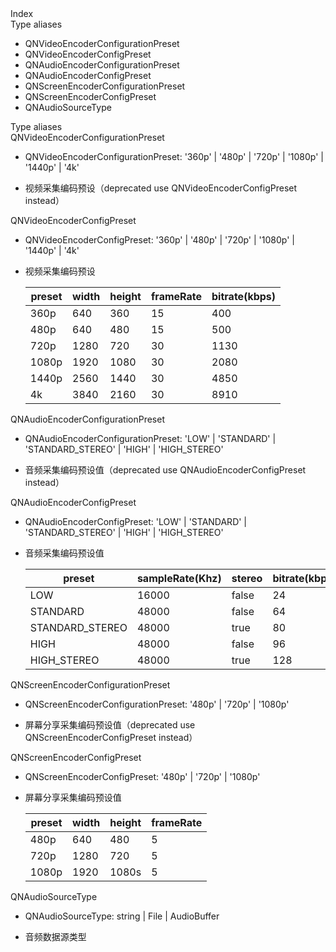 <link rel="stylesheet" type="text/css" href="https://docs.qnsdk.com/styles/doc-v4-api.css" />
<div class="rtc-doc rtc-doc-page" id="rtc-doc">
<div class="rtc-doc-page-wrap">Index</div>
<section class="rtc-doc-panel">
        <div class="rtc-doc-page-title">Type aliases</div>
        <ul class="rtc-doc-catalogue">
                <li><a onClick='document.location.replace(`${document.location.protocol}//${document.location.host}${document.location.pathname}${document.location.search}#QNVideoEncoderConfigurationPreset`)'>QNVideoEncoderConfigurationPreset</a></li>
                <li><a onClick='document.location.replace(`${document.location.protocol}//${document.location.host}${document.location.pathname}${document.location.search}#QNVideoEncoderConfigPreset`)'>QNVideoEncoderConfigPreset</a></li>
                <li><a onClick='document.location.replace(`${document.location.protocol}//${document.location.host}${document.location.pathname}${document.location.search}#QNAudioEncoderConfigurationPreset`)'>QNAudioEncoderConfigurationPreset</a></li>
                <li><a onClick='document.location.replace(`${document.location.protocol}//${document.location.host}${document.location.pathname}${document.location.search}#QNAudioEncoderConfigPreset`)'>QNAudioEncoderConfigPreset</a></li>
                <li><a onClick='document.location.replace(`${document.location.protocol}//${document.location.host}${document.location.pathname}${document.location.search}#QNScreenEncoderConfigurationPreset`)'>QNScreenEncoderConfigurationPreset</a></li>
                <li><a onClick='document.location.replace(`${document.location.protocol}//${document.location.host}${document.location.pathname}${document.location.search}#QNScreenEncoderConfigPreset`)'>QNScreenEncoderConfigPreset</a></li>
                <li><a onClick='document.location.replace(`${document.location.protocol}//${document.location.host}${document.location.pathname}${document.location.search}#QNAudioSourceType`)'>QNAudioSourceType</a></li>
        </ul>
</section>
<div class="rtc-doc-page-wrap">Type aliases</div>
<section class="rtc-doc-panel">
<div class="rtc-doc-page-title rtc-doc-antor" id="QNVideoEncoderConfigurationPreset">
QNVideoEncoderConfigurationPreset</div>
<ul class="rtc-doc-page-container">
        <li class="rtc-doc-sign-signature">QNVideoEncoderConfigurationPreset: '360p' | '480p' | '720p' | '1080p' | '1440p' | '4k'</li>
    </li>
<li class="rtc-doc-page-description">
    <div class="rtc-doc-desc-wrap">
        <p>视频采集编码预设（deprecated use QNVideoEncoderConfigPreset instead）</p>
    </div>
</li>
</ul>
</section>
<section class="rtc-doc-panel">
<div class="rtc-doc-page-title rtc-doc-antor" id="QNVideoEncoderConfigPreset">
QNVideoEncoderConfigPreset</div>
<ul class="rtc-doc-page-container">
        <li class="rtc-doc-sign-signature">QNVideoEncoderConfigPreset: '360p' | '480p' | '720p' | '1080p' | '1440p' | '4k'</li>
    </li>
<li class="rtc-doc-page-description">
    <div class="rtc-doc-desc-wrap">
        <p>视频采集编码预设</p>
    </div>
        <table class="rtc-doc-table">
            <thead>
                <tr>
                    <th>preset</th>
                    <th>width</th>
                    <th>height</th>
                    <th>frameRate</th>
                    <th>bitrate(kbps)</th>
                </tr>
            </thead>
            <tbody>
                <tr>
                    <td>360p</td>
                    <td>640</td>
                    <td>360</td>
                    <td>15</td>
                    <td>400</td>
                </tr>
                <tr>
                    <td>480p</td>
                    <td>640</td>
                    <td>480</td>
                    <td>15</td>
                    <td>500</td>
                </tr>
                <tr>
                    <td>720p</td>
                    <td>1280</td>
                    <td>720</td>
                    <td>30</td>
                    <td>1130</td>
                </tr>
                <tr>
                    <td>1080p</td>
                    <td>1920</td>
                    <td>1080</td>
                    <td>30</td>
                    <td>2080</td>
                </tr>
                <tr>
                    <td>1440p</td>
                    <td>2560</td>
                    <td>1440</td>
                    <td>30</td>
                    <td>4850</td>
                </tr>
                <tr>
                    <td>4k</td>
                    <td>3840</td>
                    <td>2160</td>
                    <td>30</td>
                    <td>8910</td>
                </tr>
            </tbody>
        </table>
</li>
</ul>
</section>
<section class="rtc-doc-panel">
<div class="rtc-doc-page-title rtc-doc-antor" id="QNAudioEncoderConfigurationPreset">
QNAudioEncoderConfigurationPreset</div>
<ul class="rtc-doc-page-container">
        <li class="rtc-doc-sign-signature">QNAudioEncoderConfigurationPreset: 'LOW' | 'STANDARD' | 'STANDARD_STEREO' | 'HIGH' | 'HIGH_STEREO'</li>
    </li>
<li class="rtc-doc-page-description">
    <div class="rtc-doc-desc-wrap">
        <p>音频采集编码预设值（deprecated use QNAudioEncoderConfigPreset instead）</p>
    </div>
</li>
</ul>
</section>
<section class="rtc-doc-panel">
<div class="rtc-doc-page-title rtc-doc-antor" id="QNAudioEncoderConfigPreset">
QNAudioEncoderConfigPreset</div>
<ul class="rtc-doc-page-container">
        <li class="rtc-doc-sign-signature">QNAudioEncoderConfigPreset: 'LOW' | 'STANDARD' | 'STANDARD_STEREO' | 'HIGH' | 'HIGH_STEREO'</li>
    </li>
<li class="rtc-doc-page-description">
    <div class="rtc-doc-desc-wrap">
        <p>音频采集编码预设值</p>
    </div>
        <table class="rtc-doc-table">
            <thead>
                <tr>
                    <th>preset</th>
                    <th>sampleRate(Khz)</th>
                    <th>stereo</th>
                    <th>bitrate(kbps)</th>
                    <th>sampleSize(bit)</th>
                </tr>
            </thead>
            <tbody>
                <tr>
                    <td>LOW</td>
                    <td>16000</td>
                    <td>false</td>
                    <td>24</td>
                    <td>16</td>
                </tr>
                <tr>
                    <td>STANDARD</td>
                    <td>48000</td>
                    <td>false</td>
                    <td>64</td>
                    <td>16</td>
                </tr>
                <tr>
                    <td>STANDARD_STEREO</td>
                    <td>48000</td>
                    <td>true</td>
                    <td>80</td>
                    <td>16</td>
                </tr>
                <tr>
                    <td>HIGH</td>
                    <td>48000</td>
                    <td>false</td>
                    <td>96</td>
                    <td>16</td>
                </tr>
                <tr>
                    <td>HIGH_STEREO</td>
                    <td>48000</td>
                    <td>true</td>
                    <td>128</td>
                    <td>16</td>
                </tr>
            </tbody>
        </table>
</li>
</ul>
</section>
<section class="rtc-doc-panel">
<div class="rtc-doc-page-title rtc-doc-antor" id="QNScreenEncoderConfigurationPreset">
QNScreenEncoderConfigurationPreset</div>
<ul class="rtc-doc-page-container">
        <li class="rtc-doc-sign-signature">QNScreenEncoderConfigurationPreset: '480p' | '720p' | '1080p'</li>
    </li>
<li class="rtc-doc-page-description">
    <div class="rtc-doc-desc-wrap">
        <p>屏幕分享采集编码预设值（deprecated use QNScreenEncoderConfigPreset instead）</p>
    </div>
</li>
</ul>
</section>
<section class="rtc-doc-panel">
<div class="rtc-doc-page-title rtc-doc-antor" id="QNScreenEncoderConfigPreset">
QNScreenEncoderConfigPreset</div>
<ul class="rtc-doc-page-container">
        <li class="rtc-doc-sign-signature">QNScreenEncoderConfigPreset: '480p' | '720p' | '1080p'</li>
    </li>
<li class="rtc-doc-page-description">
    <div class="rtc-doc-desc-wrap">
        <p>屏幕分享采集编码预设值</p>
    </div>
        <table class="rtc-doc-table">
            <thead>
                <tr>
                    <th>preset</th>
                    <th>width</th>
                    <th>height</th>
                    <th>frameRate</th>
                </tr>
            </thead>
            <tbody>
                <tr>
                    <td>480p</td>
                    <td>640</td>
                    <td>480</td>
                    <td>5</td>
                </tr>
                <tr>
                    <td>720p</td>
                    <td>1280</td>
                    <td>720</td>
                    <td>5</td>
                </tr>
                <tr>
                    <td>1080p</td>
                    <td>1920</td>
                    <td>1080s</td>
                    <td>5</td>
                </tr>
            </tbody>
        </table>
</li>
</ul>
</section>
<section class="rtc-doc-panel">
<div class="rtc-doc-page-title rtc-doc-antor" id="QNAudioSourceType">
QNAudioSourceType</div>
<ul class="rtc-doc-page-container">
        <li class="rtc-doc-sign-signature">QNAudioSourceType: string | File | AudioBuffer</li>
    </li>
<li class="rtc-doc-page-description">
    <div class="rtc-doc-desc-wrap">
        <p>音频数据源类型</p>
    </div>
</li>
</ul>
</section>
</div>


